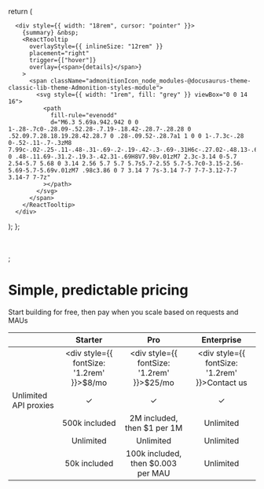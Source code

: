 
  return (

      <div style={{ width: "18rem", cursor: "pointer" }}>
        {summary} &nbsp;
        <ReactTooltip
          overlayStyle={{ inlineSize: "12rem" }}
          placement="right"
          trigger={["hover"]}
          overlay={<span>{details}</span>}
        >
          <span className="admonitionIcon_node_modules-@docusaurus-theme-classic-lib-theme-Admonition-styles-module">
            <svg style={{ width: "1rem", fill: "grey" }} viewBox="0 0 14 16">
              <path
                fill-rule="evenodd"
                d="M6.3 5.69a.942.942 0 0 1-.28-.7c0-.28.09-.52.28-.7.19-.18.42-.28.7-.28.28 0 .52.09.7.28.18.19.28.42.28.7 0 .28-.09.52-.28.7a1 1 0 0 1-.7.3c-.28 0-.52-.11-.7-.3zM8 7.99c-.02-.25-.11-.48-.31-.69-.2-.19-.42-.3-.69-.31H6c-.27.02-.48.13-.69.31-.2.2-.3.44-.31.69h1v3c.02.27.11.5.31.69.2.2.42.31.69.31h1c.27 0 .48-.11.69-.31.2-.19.3-.42.31-.69H8V7.98v.01zM7 2.3c-3.14 0-5.7 2.54-5.7 5.68 0 3.14 2.56 5.7 5.7 5.7s5.7-2.55 5.7-5.7c0-3.15-2.56-5.69-5.7-5.69v.01zM7 .98c3.86 0 7 3.14 7 7s-3.14 7-7 7-7-3.12-7-7 3.14-7 7-7z"
              ></path>
            </svg>
          </span>
        </ReactTooltip>
      </div>

);
};

<br></br>;

<h1 style={{ textAlign: "center" }}>Simple, predictable pricing</h1>
<p style={{ textAlign: "center", marginBottom: "4rem", fontSize: "1.3rem" }}>
  Start building for free, then pay when you scale based on requests and MAUs
</p>

<div style={{ marginBottom: '4rem'}}>

|                                                                                                                                                                            |                    Starter                     |                       Pro                        |                      Enterprise                      |
| :------------------------------------------------------------------------------------------------------------------------------------------------------------------------- | :--------------------------------------------: | :----------------------------------------------: | :--------------------------------------------------: |
|                                                                                                                                                                            | <div style={{ fontSize: '1.2rem' }}>$8/mo</div> | <div style={{ fontSize: '1.2rem' }}>$25/mo</div> | <div style={{ fontSize: '1.2rem' }}>Contact us</div> |
| Unlimited API proxies                                                                                                                                                      |                    &check;                     |                     &check;                      |                       &check;                        |
| <Tooltip summary='API proxy requests' details='The sum of requests with a valid JWT, irrespective of status code, made to the API proxy throughout your billing period.'/> |                 500k included                  |           2M included, then $1 per 1M            |                      Unlimited                       |
| <Tooltip summary='Total Users' details='The maximum number of users making requests to an API proxy.'/>                                                                    |                   Unlimited                    |                    Unlimited                     |                      Unlimited                       |
| <Tooltip summary='MAUs' details='The sum of distinct users making requests to an API proxy throughout the billing period. Resets every billing cycle.'/>                   |                  50k included                  |        100k included, then $0.003 per MAU        |                      Unlimited                       |

</div>
